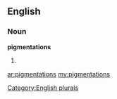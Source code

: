 ==English==

===Noun===
'''pigmentations'''

# {{plural of|[[pigmentation]]}}

[[Category:English plurals]]

[[ar:pigmentations]]
[[my:pigmentations]]